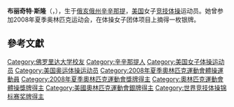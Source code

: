 {{Unreferenced|time=2020-03-06T11:13:03+00:00}}
{{MedalTableTop|Bridget Sloan Nationals.JPG|200px}}
{{MedalCompetition | [[奧林匹克運動會|奧林匹克運動會]]}}
{{MedalSilver|[[2008年夏季奧林匹克運動會|2008年北京]]|[[2008年夏季奧林匹克運動會體操比賽|團體]]}}
{{MedalBottom}}
'''布丽奇特·斯隆'''（{{lang-en|Bridget Sloan}}，{{bd|1992年|6月23日}}），生于[[俄亥俄州|俄亥俄州]][[辛辛那提|辛辛那提]]，[[美国|美国]]女子[[竞技体操|竞技体操]]运动员。她曾参加2008年夏季奥林匹克运动会，在体操女子团体项目上摘得一枚银牌。

== 參考文獻 ==
{{reflist}}

{{世界體操錦標賽女子個人全能冠軍}}

{{Authority control}}
{{DEFAULTSORT:Sloan, Bridget}}
[[Category:佛罗里达大学校友|Category:佛罗里达大学校友]]
[[Category:辛辛那提人|Category:辛辛那提人]]
[[Category:美国女子体操运动员|Category:美国女子体操运动员]]
[[Category:美国奥运体操运动员|Category:美国奥运体操运动员]]
[[Category:2008年夏季奧林匹克運動會體操運動員|Category:2008年夏季奧林匹克運動會體操運動員]]
[[Category:2008年夏季奧林匹克運動會獎牌得主|Category:2008年夏季奧林匹克運動會獎牌得主]]
[[Category:奧林匹克運動會體操獎牌得主|Category:奧林匹克運動會體操獎牌得主]]
[[Category:美國奧林匹克運動會銀牌得主|Category:美國奧林匹克運動會銀牌得主]]
[[Category:世界竞技体操锦标赛奖牌得主|Category:世界竞技体操锦标赛奖牌得主]]

{{US-sport-bio-stub}}